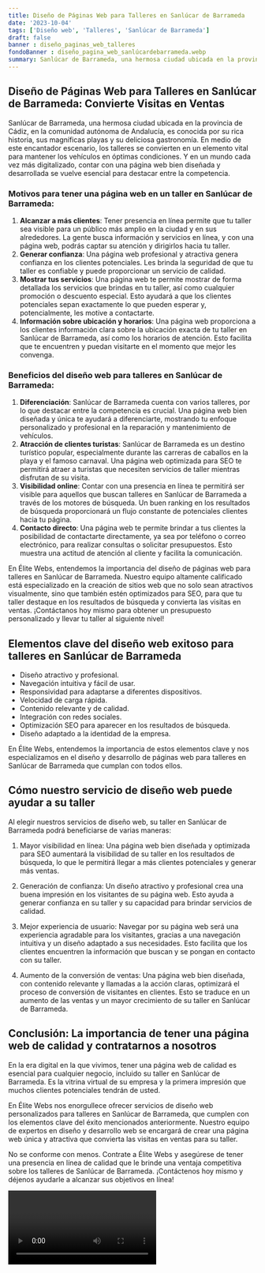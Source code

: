 ```yaml
---
title: Diseño de Páginas Web para Talleres en Sanlúcar de Barrameda
date: '2023-10-04'
tags: ['Diseño web', 'Talleres', 'Sanlúcar de Barrameda']
draft: false
banner : diseño_paginas_web_talleres
fondoBanner : diseño_pagina_web_sanlúcardebarrameda.webp
summary: Sanlúcar de Barrameda, una hermosa ciudad ubicada en la provincia de Cádiz, en la comunidad autónoma de Andalucía, es conocida por su rica historia, sus magníficas playas y su deliciosa gastronomía. En medio de este encantador escenario, los talleres se convierten en un elemento vital para mantener los vehículos en óptimas condiciones. Y en un mundo cada vez más digitalizado, contar con una página web bien diseñada y desarrollada se vuelve esencial para destacar entre la competencia.
---
```


## Diseño de Páginas Web para Talleres en Sanlúcar de Barrameda: Convierte Visitas en Ventas

Sanlúcar de Barrameda, una hermosa ciudad ubicada en la provincia de Cádiz, en la comunidad autónoma de Andalucía, es conocida por su rica historia, sus magníficas playas y su deliciosa gastronomía. En medio de este encantador escenario, los talleres se convierten en un elemento vital para mantener los vehículos en óptimas condiciones. Y en un mundo cada vez más digitalizado, contar con una página web bien diseñada y desarrollada se vuelve esencial para destacar entre la competencia.

### Motivos para tener una página web en un taller en Sanlúcar de Barrameda:
1. **Alcanzar a más clientes**: Tener presencia en línea permite que tu taller sea visible para un público más amplio en la ciudad y en sus alrededores. La gente busca información y servicios en línea, y con una página web, podrás captar su atención y dirigirlos hacia tu taller.
2. **Generar confianza**: Una página web profesional y atractiva genera confianza en los clientes potenciales. Les brinda la seguridad de que tu taller es confiable y puede proporcionar un servicio de calidad.
3. **Mostrar tus servicios**: Una página web te permite mostrar de forma detallada los servicios que brindas en tu taller, así como cualquier promoción o descuento especial. Esto ayudará a que los clientes potenciales sepan exactamente lo que pueden esperar y, potencialmente, les motive a contactarte.
4. **Información sobre ubicación y horarios**: Una página web proporciona a los clientes información clara sobre la ubicación exacta de tu taller en Sanlúcar de Barrameda, así como los horarios de atención. Esto facilita que te encuentren y puedan visitarte en el momento que mejor les convenga.

### Beneficios del diseño web para talleres en Sanlúcar de Barrameda:
1. **Diferenciación**: Sanlúcar de Barrameda cuenta con varios talleres, por lo que destacar entre la competencia es crucial. Una página web bien diseñada y única te ayudará a diferenciarte, mostrando tu enfoque personalizado y profesional en la reparación y mantenimiento de vehículos.
2. **Atracción de clientes turistas**: Sanlúcar de Barrameda es un destino turístico popular, especialmente durante las carreras de caballos en la playa y el famoso carnaval. Una página web optimizada para SEO te permitirá atraer a turistas que necesiten servicios de taller mientras disfrutan de su visita.
3. **Visibilidad online**: Contar con una presencia en línea te permitirá ser visible para aquellos que buscan talleres en Sanlúcar de Barrameda a través de los motores de búsqueda. Un buen ranking en los resultados de búsqueda proporcionará un flujo constante de potenciales clientes hacia tu página.
4. **Contacto directo**: Una página web te permite brindar a tus clientes la posibilidad de contactarte directamente, ya sea por teléfono o correo electrónico, para realizar consultas o solicitar presupuestos. Esto muestra una actitud de atención al cliente y facilita la comunicación.

En Élite Webs, entendemos la importancia del diseño de páginas web para talleres en Sanlúcar de Barrameda. Nuestro equipo altamente calificado está especializado en la creación de sitios web que no solo sean atractivos visualmente, sino que también estén optimizados para SEO, para que tu taller destaque en los resultados de búsqueda y convierta las visitas en ventas. ¡Contáctanos hoy mismo para obtener un presupuesto personalizado y llevar tu taller al siguiente nivel!

<GifSeo />

<Cta />

## Elementos clave del diseño web exitoso para talleres en Sanlúcar de Barrameda

- Diseño atractivo y profesional.
- Navegación intuitiva y fácil de usar.
- Responsividad para adaptarse a diferentes dispositivos.
- Velocidad de carga rápida.
- Contenido relevante y de calidad.
- Integración con redes sociales.
- Optimización SEO para aparecer en los resultados de búsqueda.
- Diseño adaptado a la identidad de la empresa.

En Élite Webs, entendemos la importancia de estos elementos clave y nos especializamos en el diseño y desarrollo de páginas web para talleres en Sanlúcar de Barrameda que cumplan con todos ellos. 

## Cómo nuestro servicio de diseño web puede ayudar a su taller

Al elegir nuestros servicios de diseño web, su taller en Sanlúcar de Barrameda podrá beneficiarse de varias maneras:

1. Mayor visibilidad en línea: Una página web bien diseñada y optimizada para SEO aumentará la visibilidad de su taller en los resultados de búsqueda, lo que le permitirá llegar a más clientes potenciales y generar más ventas.

2. Generación de confianza: Un diseño atractivo y profesional crea una buena impresión en los visitantes de su página web. Esto ayuda a generar confianza en su taller y su capacidad para brindar servicios de calidad.

3. Mejor experiencia de usuario: Navegar por su página web será una experiencia agradable para los visitantes, gracias a una navegación intuitiva y un diseño adaptado a sus necesidades. Esto facilita que los clientes encuentren la información que buscan y se pongan en contacto con su taller.

4. Aumento de la conversión de ventas: Una página web bien diseñada, con contenido relevante y llamadas a la acción claras, optimizará el proceso de conversión de visitantes en clientes. Esto se traduce en un aumento de las ventas y un mayor crecimiento de su taller en Sanlúcar de Barrameda.

## Conclusión: La importancia de tener una página web de calidad y contratarnos a nosotros

En la era digital en la que vivimos, tener una página web de calidad es esencial para cualquier negocio, incluido su taller en Sanlúcar de Barrameda. Es la vitrina virtual de su empresa y la primera impresión que muchos clientes potenciales tendrán de usted.

En Élite Webs nos enorgullece ofrecer servicios de diseño web personalizados para talleres en Sanlúcar de Barrameda, que cumplen con los elementos clave del éxito mencionados anteriormente. Nuestro equipo de expertos en diseño y desarrollo web se encargará de crear una página web única y atractiva que convierta las visitas en ventas para su taller.

No se conforme con menos. Contrate a Élite Webs y asegúrese de tener una presencia en línea de calidad que le brinde una ventaja competitiva sobre los talleres de Sanlúcar de Barrameda. ¡Contáctenos hoy mismo y déjenos ayudarle a alcanzar sus objetivos en línea!

<Video />

<CtaBot job='Talleres' city='Sanlúcar de Barrameda'/>

<Gmaps query='Sanlúcar de Barrameda+españa+maps' />